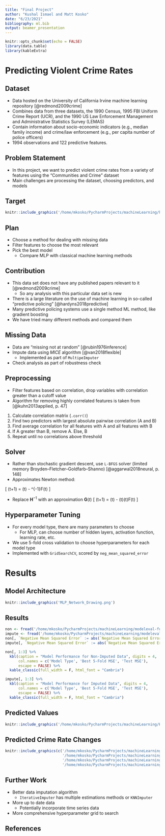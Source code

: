 ```yaml
---
title: "Final Project"
author: "Kushal Ismael and Matt Kosko"
date: "6/23/2021"
bibliography: ml.bib
output: beamer_presentation
---
```


```r
knitr::opts_chunk$set(echo = FALSE)
library(data.table)
library(kableExtra)
```

# Predicting Violent Crime Rates

## Dataset
- Data hosted on the University of California Irvine machine learning repository [@redmond2009crime]
- Combines data from three datasets, the 1990 Census, 1995 FBI Uniform Crime Report (UCR), and the 1990 US Law Enforcement Management and Administrative Statistics Survey (LEMAS) 
- Contain information about socio-economic indicators (e.g., median family income) and crime/law enforcement (e.g., per capita number of police officers)
- 1994 observations and 122 predictive features. 

## Problem Statement
- In this project, we want to predict violent crime rates from a variety of features using the "Communities and Crime" dataset
- Main challenges are processing the dataset, choosing predictors, and models

## Target

```r
knitr::include_graphics('/home/mkosko/PycharmProjects/machineLearning/histogram.png')
```

<!-- ## Target -->

<!-- ```{r violent, out.width="65%", fig.align='center'} -->
<!-- knitr::include_graphics('/home/mkosko/PycharmProjects/machineLearning/violent.png') -->
<!-- ``` -->


## Plan
- Choose a method for dealing with missing data
- Filter features to choose the most relevant
- Pick the best model
  - Compare MLP with classical machine learning methods


## Contribution
- This data set does not have any published papers relevant to it [@redmond2009crime]
  - So any analysis with this particular data set is new
- There is a large literature on the use of machine learning in so-called "predictive policing" [@hardyns2018predictive]
- Many predictive policing systems use a single method ML method, like gradient boosting
- We have tried many different methods and compared them

## Missing Data
- Data are "missing not at random" [@rubin1976inference]
- Impute data using *MICE* algorithm [@van2018flexible]
  - Implemented as part of `MultipeImputer`
- Check analysis as part of robustness check

## Preprocessing
- Filter features based on correlation, drop variables with correlation greater than a cutoff value 
- Algorithm for removing highly correlated features is taken from [@kuhn2013applied, p. 47]

1. Calculate correlation matrix (`.corr()`)
2. Find two predictors with largest absolute pairwise correlation (A and B)
3. Find average correlation for all features with A and all features with B
4. If A greater than B, remove A. Else, B
5. Repeat until no correlations above threshold


## Solver
- Rather than stochastic gradient descent, use `L-BFGS` solver (limited memory Broyden–Fletcher–Goldfarb–Shanno) [@aggarwal2018neural, p. 148]
- Approximates Newton method: 

\[
\mathbf{W}(t+1) = \mathbf{W}(t) - \mathbf{H}^{-1}\nabla F(t)
\]

- Replace $\mathbf{H}^{-1}$ with an approximation $\mathbf{G}(t)$
\[
\mathbf{W}(t+1) = \mathbf{W}(t) - \alpha(t)\mathbf{G}(t)\nabla F(t)
\]

## Hyperparameter Tuning
- For every model type, there are many parameters to choose
  - For MLP, can choose number of hidden layers, activation function, learning rate, etc.
- We use 5-fold cross validation to choose hyperparameters for each model type
- Implemented with `GridSearchCV`, scored by `neg_mean_squared_error`


# Results

## Model Architecture

```r
knitr::include_graphics('MLP_Network_Drawing.png')
```

## Results

```r
non <- fread('/home/mkosko/PycharmProjects/machineLearning/modeleval-full.csv')
impute <- fread('/home/mkosko/PycharmProjects/machineLearning/modeleval-impute.csv')
non[, `Negative Mean Squared Error` := abs(`Negative Mean Squared Error`)]
impute[, `Negative Mean Squared Error` := abs(`Negative Mean Squared Error`)]

non[, 1:3] %>%
  kbl(caption = "Model Performance for Non-Imputed Data", digits = 4, 
      col.names = c('Model Type', 'Best 5-Fold MSE', 'Test MSE'), 
      escape = FALSE) %>%
  kable_classic(full_width = F, html_font = "Cambria")
```

```r
impute[, 1:3] %>%
  kbl(caption = "Model Performance for Imputed Data", digits = 4, 
      col.names = c('Model Type', 'Best 5-Fold MSE', 'Test MSE'), 
      escape = FALSE) %>%
  kable_classic(full_width = F, html_font = "Cambria")
```

## Predicted Values
```r
knitr::include_graphics('/home/mkosko/PycharmProjects/machineLearning/Histogram_Comparison.png')
```

## Predicted Crime Rate Changes

```r
knitr::include_graphics(c('/home/mkosko/PycharmProjects/machineLearning/Scatter-PopDens.png',
                          '/home/mkosko/PycharmProjects/machineLearning/Scatter-LandArea.png',
                          '/home/mkosko/PycharmProjects/machineLearning/Scatter-PctUnemployed.png',
                          '/home/mkosko/PycharmProjects/machineLearning/Scatter-PctEmploy.png'))
``` 


## Further Work
- Better data imputation algorithm
  - `IterativeImputer` has multiple estimations methods or `KNNImputer`
- More up to date data
  - Potentially incorporate time series data
- More comprehensive hyperparameter grid to search

## References {.allowframebreaks}